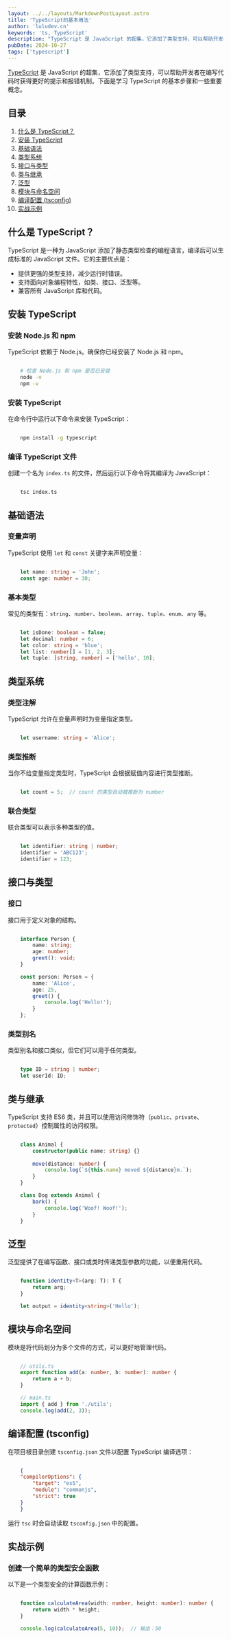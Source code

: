 ```yaml
---
layout: ../../layouts/MarkdownPostLayout.astro
title: 'TypeScript的基本用法'
author: 'luludev.cn'
keywords: 'ts, TypeScript'
description: "TypeScript 是 JavaScript 的超集，它添加了类型支持，可以帮助开发者在编写代码时获得更好的提示和报错机制。"
pubDate: 2024-10-27
tags: ['typescript']
---
```


[TypeScript](https://www.tslang.cn/) 是 JavaScript 的超集，它添加了类型支持，可以帮助开发者在编写代码时获得更好的提示和报错机制。下面是学习 TypeScript 的基本步骤和一些重要概念。

## 目录
1. [什么是 TypeScript？](#什么是-typescript)
2. [安装 TypeScript](#安装-typescript)
3. [基础语法](#基础语法)
4. [类型系统](#类型系统)
5. [接口与类型](#接口与类型)
6. [类与继承](#类与继承)
7. [泛型](#泛型)
8. [模块与命名空间](#模块与命名空间)
9. [编译配置 (tsconfig)](#编译配置-tsconfig)
10. [实战示例](#实战示例)

## 什么是 TypeScript？

TypeScript 是一种为 JavaScript 添加了静态类型检查的编程语言，编译后可以生成标准的 JavaScript 文件。它的主要优点是：

- 提供更强的类型支持，减少运行时错误。
- 支持面向对象编程特性，如类、接口、泛型等。
- 兼容所有 JavaScript 库和代码。

## 安装 TypeScript

### 安装 Node.js 和 npm
TypeScript 依赖于 Node.js。确保你已经安装了 Node.js 和 npm。

```bash

    # 检查 Node.js 和 npm 是否已安装
    node -v
    npm -v

```

### 安装 TypeScript
在命令行中运行以下命令来安装 TypeScript：

```bash

    npm install -g typescript

```

### 编译 TypeScript 文件
创建一个名为 `index.ts` 的文件，然后运行以下命令将其编译为 JavaScript：

```bash

    tsc index.ts

```

## 基础语法

### 变量声明
TypeScript 使用 `let` 和 `const` 关键字来声明变量：

```typescript

    let name: string = 'John';
    const age: number = 30;

```

### 基本类型
常见的类型有：`string`、`number`、`boolean`、`array`、`tuple`、`enum`、`any` 等。

```typescript

    let isDone: boolean = false;
    let decimal: number = 6;
    let color: string = 'blue';
    let list: number[] = [1, 2, 3];
    let tuple: [string, number] = ['hello', 10];

```

## 类型系统

### 类型注解
TypeScript 允许在变量声明时为变量指定类型。

```typescript

    let username: string = 'Alice';

```

### 类型推断
当你不给变量指定类型时，TypeScript 会根据赋值内容进行类型推断。

```typescript

    let count = 5;  // count 的类型自动被推断为 number

```

### 联合类型
联合类型可以表示多种类型的值。

```typescript

    let identifier: string | number;
    identifier = 'ABC123';
    identifier = 123;

```

## 接口与类型

### 接口
接口用于定义对象的结构。

```typescript

    interface Person {
        name: string;
        age: number;
        greet(): void;
    }

    const person: Person = {
        name: 'Alice',
        age: 25,
        greet() {
            console.log('Hello!');
        }
    };

```

### 类型别名
类型别名和接口类似，但它们可以用于任何类型。

```typescript

    type ID = string | number;
    let userId: ID;

```

## 类与继承

TypeScript 支持 ES6 类，并且可以使用访问修饰符（`public`、`private`、`protected`）控制属性的访问权限。

```typescript

    class Animal {
        constructor(public name: string) {}
        
        move(distance: number) {
            console.log(`${this.name} moved ${distance}m.`);
        }
    }

    class Dog extends Animal {
        bark() {
            console.log('Woof! Woof!');
        }
    }

```

## 泛型

泛型提供了在编写函数、接口或类时传递类型参数的功能，以便重用代码。

```typescript

    function identity<T>(arg: T): T {
        return arg;
    }

    let output = identity<string>('Hello');

```

## 模块与命名空间

模块是将代码划分为多个文件的方式，可以更好地管理代码。

```typescript

    // utils.ts
    export function add(a: number, b: number): number {
        return a + b;
    }

    // main.ts
    import { add } from './utils';
    console.log(add(2, 3));

```

## 编译配置 (tsconfig)

在项目根目录创建 `tsconfig.json` 文件以配置 TypeScript 编译选项：

```json

    {
    "compilerOptions": {
        "target": "es5",
        "module": "commonjs",
        "strict": true
    }
    }

```

运行 `tsc` 时会自动读取 `tsconfig.json` 中的配置。

## 实战示例

### 创建一个简单的类型安全函数

以下是一个类型安全的计算函数示例：

```typescript

    function calculateArea(width: number, height: number): number {
        return width * height;
    }

    console.log(calculateArea(5, 10));  // 输出：50

```